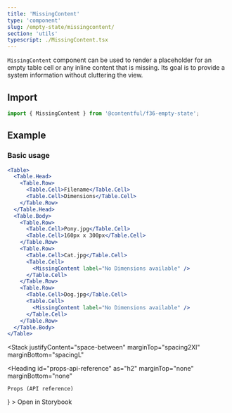 ```yaml
---
title: 'MissingContent'
type: 'component'
slug: /empty-state/missingcontent/
section: 'utils'
typescript: ./MissingContent.tsx
---
```


`MissingContent` component can be used to render a placeholder for an empty table cell or any inline content that is missing. Its goal is to provide a system information without cluttering the view.

## Import

```jsx static=true
import { MissingContent } from '@contentful/f36-empty-state';
```

## Example

### Basic usage

```jsx
<Table>
  <Table.Head>
    <Table.Row>
      <Table.Cell>Filename</Table.Cell>
      <Table.Cell>Dimensions</Table.Cell>
    </Table.Row>
  </Table.Head>
  <Table.Body>
    <Table.Row>
      <Table.Cell>Pony.jpg</Table.Cell>
      <Table.Cell>160px x 300px</Table.Cell>
    </Table.Row>
    <Table.Row>
      <Table.Cell>Cat.jpg</Table.Cell>
      <Table.Cell>
        <MissingContent label="No Dimensions available" />
      </Table.Cell>
    </Table.Row>
    <Table.Row>
      <Table.Cell>Dog.jpg</Table.Cell>
      <Table.Cell>
        <MissingContent label="No Dimensions available" />
      </Table.Cell>
    </Table.Row>
  </Table.Body>
</Table>
```

<Stack
  justifyContent="space-between"
  marginTop="spacing2Xl"
  marginBottom="spacingL"
>
  <Heading
    id="props-api-reference"
    as="h2"
    marginTop="none"
    marginBottom="none"
  >
    Props (API reference)
  </Heading>
  <TextLink
    href="https://f36-storybook.contentful.com/?path=/story/empty-state-missingcontent--basic"
    target="_blank"
    alignIcon="end"
    icon={<ExternalLinkIcon />}
  >
    Open in Storybook
  </TextLink>
</Stack>

<PropsTable of="MissingContent" />
